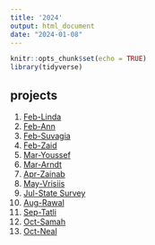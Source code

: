 ```yaml
---
title: '2024'
output: html_document
date: "2024-01-08"
---
```

```r
knitr::opts_chunk$set(echo = TRUE)
library(tidyverse)
```

## projects

1. [Feb-Linda](2024_0201_Linda.html)
2. [Feb-Ann](2024_0202_Ann.html)
3. [Feb-Suvagia](2024_0203_Suvagia.html)
4. [Feb-Zaid](2024_0204_Zaid.html)
5. [Mar-Youssef](2024_0301_Youssef.html)
6. [Mar-Arndt](2024_0302_Arndt.html)
7. [Apr-Zainab](2024_0401_Zainab.html)
8. [May-Vrisiis](2024_0501_Vrisiis.html)
9. [Jul-State Survey](2024_0701_survey.html)
10. [Aug-Rawal](2024_0801_Rawal.html)
11. [Sep-Tatli](2024_0901_Tatli.html)
12. [Oct-Samah](2024_1001_Samah.html)
13. [Oct-Neal](2024_1002_Neal.html)

